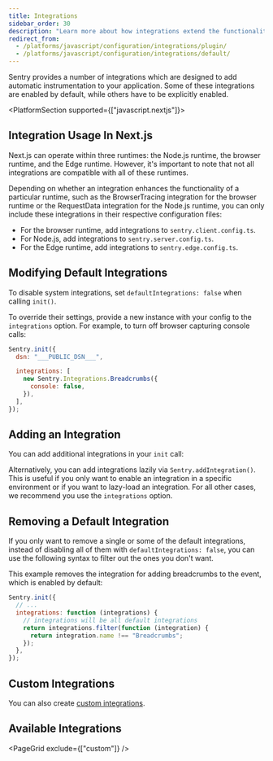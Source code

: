 ```yaml
---
title: Integrations
sidebar_order: 30
description: "Learn more about how integrations extend the functionality of our SDK to cover common libraries and environments automatically."
redirect_from:
  - /platforms/javascript/configuration/integrations/plugin/
  - /platforms/javascript/configuration/integrations/default/
---
```


Sentry provides a number of integrations which are designed to add automatic instrumentation to your application. Some of these integrations are enabled by default, while others have to be explicitly enabled.

<PlatformSection supported={["javascript.nextjs"]}>

## Integration Usage In Next.js

Next.js can operate within three runtimes: the Node.js runtime, the browser runtime, and the Edge runtime.
However, it's important to note that not all integrations are compatible with all of these runtimes.

Depending on whether an integration enhances the functionality of a particular runtime, such as the BrowserTracing integration for the browser runtime or the RequestData integration for the Node.js runtime, you can only include these integrations in their respective configuration files:

- For the browser runtime, add integrations to `sentry.client.config.ts`.
- For Node.js, add integrations to `sentry.server.config.ts`.
- For the Edge runtime, add integrations to `sentry.edge.config.ts`.

</PlatformSection>

## Modifying Default Integrations

To disable system integrations, set `defaultIntegrations: false` when calling `init()`.

To override their settings, provide a new instance with your config to the `integrations` option. For example, to turn off browser capturing console calls:

```javascript
Sentry.init({
  dsn: "___PUBLIC_DSN___",

  integrations: [
    new Sentry.Integrations.Breadcrumbs({
      console: false,
    }),
  ],
});
```

## Adding an Integration

You can add additional integrations in your `init` call:

<PlatformContent includePath="configuration/enable-pluggable-integrations" />

Alternatively, you can add integrations lazily via `Sentry.addIntegration()`.
This is useful if you only want to enable an integration in a specific environment or if you want to lazy-load an integration.
For all other cases, we recommend you use the `integrations` option.

<PlatformContent includePath="configuration/enable-pluggable-integrations-lazy" />

## Removing a Default Integration

If you only want to remove a single or some of the default integrations, instead of disabling all of them with `defaultIntegrations: false`, you can use the following syntax to filter out the ones you don't want.

This example removes the integration for adding breadcrumbs to the event, which is enabled by default:

```javascript
Sentry.init({
  // ...
  integrations: function (integrations) {
    // integrations will be all default integrations
    return integrations.filter(function (integration) {
      return integration.name !== "Breadcrumbs";
    });
  },
});
```

## Custom Integrations

You can also create [custom integrations](./custom).

## Available Integrations

<PageGrid exclude={["custom"]} />
